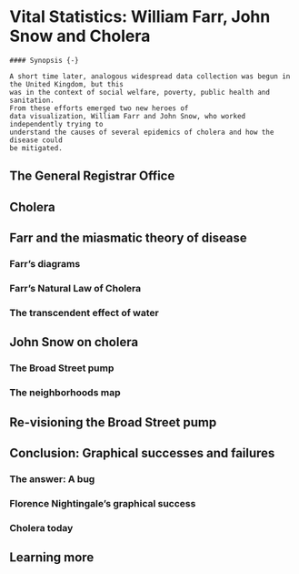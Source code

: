 # Vital Statistics: William Farr, John Snow and Cholera {#ch04-vital}

```block
#### Synopsis {-}

A short time later, analogous widespread data collection was begun in the United Kingdom, but this
was in the context of social welfare, poverty, public health and sanitation.
From these efforts emerged two new heroes of
data visualization, William Farr and John Snow, who worked independently trying to
understand the causes of several epidemics of cholera and how the disease could
be mitigated.
```

## The General Registrar Office {#sec:general-registrar-office}

## Cholera {#sec:cholera}

## Farr and the miasmatic theory of disease {#sec:farr}

### Farr's diagrams {-}

### Farr's Natural Law of Cholera {-}

### The transcendent effect of water {-}

## John Snow on cholera {#sec:john-snow-on-cholera}

### The Broad Street pump {-}

### The neighborhoods map {-}

## Re-visioning the Broad Street pump {#sec:re-visioning}

## Conclusion: Graphical successes and failures {#sec:conclusions}

### The answer: A bug {-}

### Florence Nightingale's graphical success {-}

### Cholera today {-}

## Learning more 

